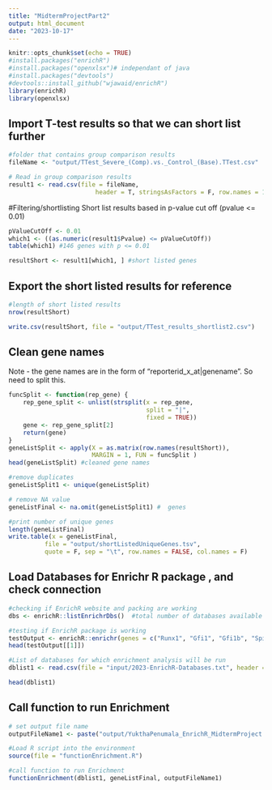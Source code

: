 ---
title: "MidtermProjectPart2"
output: html_document
date: "2023-10-17"
---

```{r setup, include=FALSE}
knitr::opts_chunk$set(echo = TRUE)
#install.packages("enrichR")
#install.packages("openxlsx")# independant of java
#install.packages("devtools") 
#devtools::install_github("wjawaid/enrichR")
library(enrichR)
library(openxlsx)
```

## Import T-test results so that we can short list further
```{r}
#folder that contains group comparison results
fileName <- "output/TTest_Severe_(Comp).vs._Control_(Base).TTest.csv"

# Read in group comparison results
result1 <- read.csv(file = fileName, 
                        header = T, stringsAsFactors = F, row.names = 1)
```

#Filtering/shortlisting 
Short list results based in p-value cut off (pvalue <= 0.01)
```{r}
pValueCutOff <- 0.01
which1 <- ((as.numeric(result1$Pvalue) <= pValueCutOff))
table(which1) #146 genes with p <= 0.01

resultShort <- result1[which1, ] #short listed genes 
```

## Export the short listed results for reference
```{r}
#length of short listed results
nrow(resultShort)

write.csv(resultShort, file = "output/TTest_results_shortlist2.csv")
```

## Clean gene names
Note - the gene names are in the form of "reporterid_x_at|genename". So need to split this.
```{r}
funcSplit <- function(rep_gene) {
    rep_gene_split <- unlist(strsplit(x = rep_gene, 
                                      split = "|", 
                                      fixed = TRUE))
    gene <- rep_gene_split[2]
    return(gene)
}
geneListSplit <- apply(X = as.matrix(row.names(resultShort)), 
                       MARGIN = 1, FUN = funcSplit )
head(geneListSplit) #cleaned gene names

#remove duplicates
geneListSplit1 <- unique(geneListSplit)

# remove NA value
geneListFinal <- na.omit(geneListSplit1) #  genes

#print number of unique genes
length(geneListFinal)
write.table(x = geneListFinal, 
          file = "output/shortListedUniqueGenes.tsv",
          quote = F, sep = "\t", row.names = FALSE, col.names = F)


```

## Load Databases for Enrichr R package , and check connection
```{r}
#checking if EnrichR website and packing are working
dbs <- enrichR::listEnrichrDbs()  #total number of databases available = 200+ 

#testing if EnrichR package is working
testOutput <- enrichR::enrichr(genes = c("Runx1", "Gfi1", "Gfi1b", "Spi1", "Gata1", "Kdr"), databases = "KEGG_2021_Human")
head(testOutput[[1]])

#List of databases for which enrichment analysis will be run
dblist1 <- read.csv(file = "input/2023-EnrichR-Databases.txt", header = F, stringsAsFactors = F)

head(dblist1)
```

## Call function to run Enrichment

```{r}
# set output file name
outputFileName1 <- paste("output/YukthaPenumala_EnrichR_MidtermProject.xlsx", sep="")

#Load R script into the environment
source(file = "functionEnrichment.R") 

#call function to run Enrichment
functionEnrichment(dblist1, geneListFinal, outputFileName1)
```
